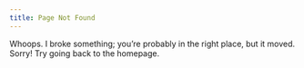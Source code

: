 ```yaml
---
title: Page Not Found
---
```


Whoops.  I broke something; you're probably in the right place, but it moved.  Sorry!  Try going back to the homepage.